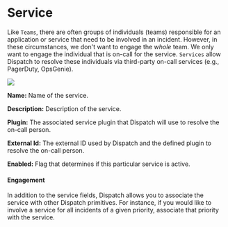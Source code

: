 # Service

Like `Teams`, there are often groups of individuals (teams) responsible for an application or service that need to be involved in an incident. However, in these circumstances, we don't want to engage the _whole_ team. We only want to engage the individual that is on-call for the service. `Services` allow Dispatch to resolve these individuals via third-party on-call services (e.g., PagerDuty, OpsGenie).

![](/img/admin-ui-contacts-services.png)

**Name:** Name of the service.

**Description:** Description of the service.

**Plugin:** The associated service plugin that Dispatch will use to resolve the on-call person.

**External Id:** The external ID used by Dispatch and the defined plugin to resolve the on-call person.

**Enabled:** Flag that determines if this particular service is active.

#### Engagement

In addition to the service fields, Dispatch allows you to associate the service with other Dispatch primitives. For instance, if you would like to involve a service for all incidents of a given priority, associate that priority with the service.
